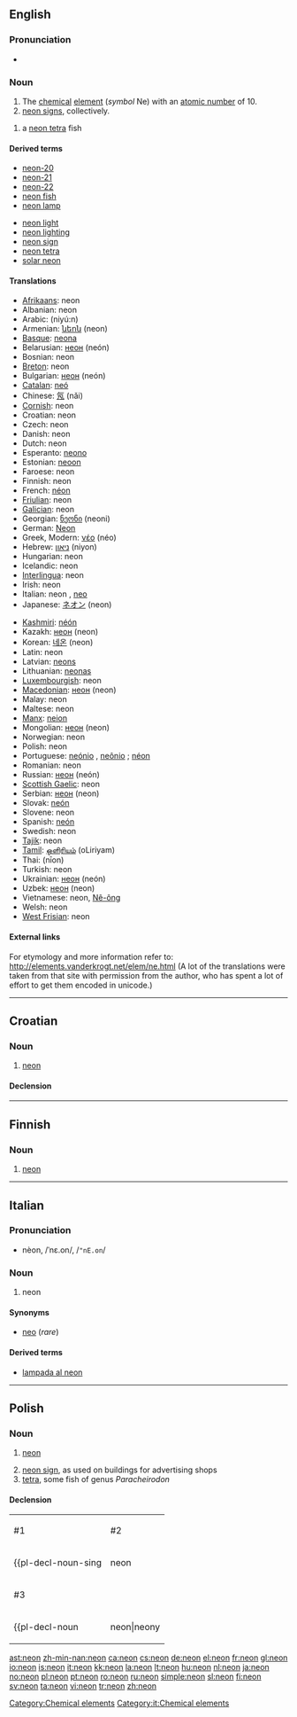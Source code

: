{{also|Neon|neón|néon|néón}}
==English==

{{elements|Ne|fluorine|F|sodium|Na}}

===Pronunciation===
* {{audio|en-us-neon.ogg|Audio (US)}}

===Noun===
{{en-noun|-}}
{{wikipedia}}

# The [[chemical]] [[element]] (''symbol'' Ne) with an [[atomic number]] of 10.
# [[neon sign]]s, collectively.
{{en-noun}}
# a [[neon tetra]] fish

====Derived terms====
{{top2}}
* [[neon-20]]
* [[neon-21]]
* [[neon-22]]
* [[neon fish]]
* [[neon lamp]]
{{mid2}}
* [[neon light]]
* [[neon lighting]]
* [[neon sign]]
* [[neon tetra]]
* [[solar neon]]
{{bottom2}}

====Translations====
{{trans-top|element}}
* [[Afrikaans]]: neon
* Albanian: neon
* Arabic: {{Arab|[[نيون]]}} (niyú:n) {{m}}
* Armenian: [[նեոն]] (neon)
* [[Basque]]: [[neona]]
* Belarusian: [[неон]] (neón) {{m}}
* Bosnian: neon
* [[Breton]]: neon {{m}}
* Bulgarian: [[неон]] (neón) {{m}}
* [[Catalan]]: [[neó]]
* Chinese: [[氖]] (nǎi)
* [[Cornish]]: neon
* Croatian: neon
* Czech: neon
* Danish: neon
* Dutch: neon {{n}}
* Esperanto: [[neono]]
* Estonian: [[neoon]]
* Faroese: neon
* Finnish: neon
* French: [[néon]] {{m}}
* [[Friulian]]: neon
* [[Galician]]: neon
* Georgian: [[ნეონი]] (neoni)
* German: [[Neon]] {{n}}
* Greek, Modern: [[νέο]] (néo) {{n}}
* Hebrew: [[ניאון]] (niyon)
* Hungarian: neon
* Icelandic: neon
* [[Interlingua]]: neon
* Irish: neon
* Italian: neon {{m}}, [[neo]] {{m}}
* Japanese: [[ネオン]] (neon)
{{trans-mid}}
* [[Kashmiri]]: [[néón]]
* Kazakh: [[неон]] (neon)
* Korean: [[네온]] (neon)
* Latin: neon
* Latvian: [[neons]]
* Lithuanian: [[neonas]]
* [[Luxembourgish]]: neon
* [[Macedonian]]: [[неон]] (neon)
* Malay: neon
* Maltese: neon
* [[Manx]]: [[neion]]
* Mongolian: [[неон]] (neon)
* Norwegian: neon
* Polish: neon {{m}}
* Portuguese: [[neónio]] {{m}} {{italbrac|Portugal}}, [[neônio]] {{m}} {{italbrac|Brazil}}; [[néon]] {{m}}
* Romanian: neon {{n}}
* Russian: [[неон]] (neón) {{m}}
* [[Scottish Gaelic]]: neon
* Serbian: [[неон]] (neon) {{m}}
* Slovak: [[neón]]
* Slovene: neon
* Spanish: [[neón]] {{m}}
* Swedish: neon
* [[Tajik]]: neon
* [[Tamil]]: [[ஒளிரியம்]] (oLiriyam)
* Thai: {{Thai|[[นีออน]]}} (nīon)
* Turkish: neon
* Ukrainian: [[неон]] (neón) {{m}}
* Uzbek: [[неон]] (neon)
* Vietnamese: neon, [[Nê-ông]]
* Welsh: neon
* [[West Frisian]]: neon
{{trans-bottom}}

{{trans-top|neon signs}}
{{trans-mid}}
{{trans-bottom}}

{{trans-top|neon tetra}}
{{trans-mid}}
{{trans-bottom}}

====External links====
For etymology and more information refer to:
http://elements.vanderkrogt.net/elem/ne.html
(A lot of the translations were taken from that site with permission from the author, who has spent a lot of effort to get them encoded in unicode.)

[[Category:Chemical elements]]

----

==Croatian==

===Noun===
{{hr-noun|g=m|neoni}}

# [[#English|neon]]

====Declension====
{{hr-decl-noun
|neon|neoni
|neona|neona
|neonu|neonima
|neon|neone
|neone|neoni
|neonu|neonima
|neonom|neonima
}}

----

==Finnish==
{{wikipedia|lang=fi}}

===Noun===
{{enum|fluori|natrium|chemical element|Ne|lang=fi}}
{{fi-noun}}

# {{element|lang=fi}} [[#English|neon]]

----

==Italian==

===Pronunciation===
* nèon, /ˈnɛ.on/, /<tt>"nE.on</tt>/

===Noun===
{{infl|it|noun|g=m}}

# neon

====Synonyms====
* [[neo]] (''rare'')

====Derived terms====
* [[lampada al neon]]

[[Category:it:Chemical elements]]

----

==Polish==
{{wikipedia|lang=pl}}

===Noun===
{{infl|pl|noun|g=m}}

# {{chemical element|lang=pl}} [[#English|neon]]
# [[neon sign]], as used on buildings for advertising shops
# [[tetra]], some fish of genus ''Paracheirodon''

====Declension====
{|
|-
|#1
|#2
|-
|{{pl-decl-noun-sing
|neon
|neonu
|neonowi
|neon
|neonem
|neonie
|neonie
}}
|{{pl-decl-noun
|neon|neony
|neonu|neonów
|neonowi|neonom
|neon|neony
|neonem|neonami
|neonie|neonach
|neonie|neony
}}
|-
|#3
|-
|{{pl-decl-noun
|neon|neony
|neona|neonów
|neonowi|neonom
|neona|neony
|neonem|neonami
|neonie|neonach
|neonie|neony
}}
|}

[[ast:neon]]
[[zh-min-nan:neon]]
[[ca:neon]]
[[cs:neon]]
[[de:neon]]
[[el:neon]]
[[fr:neon]]
[[gl:neon]]
[[io:neon]]
[[is:neon]]
[[it:neon]]
[[kk:neon]]
[[la:neon]]
[[lt:neon]]
[[hu:neon]]
[[nl:neon]]
[[ja:neon]]
[[no:neon]]
[[pl:neon]]
[[pt:neon]]
[[ro:neon]]
[[ru:neon]]
[[simple:neon]]
[[sl:neon]]
[[fi:neon]]
[[sv:neon]]
[[ta:neon]]
[[vi:neon]]
[[tr:neon]]
[[zh:neon]]